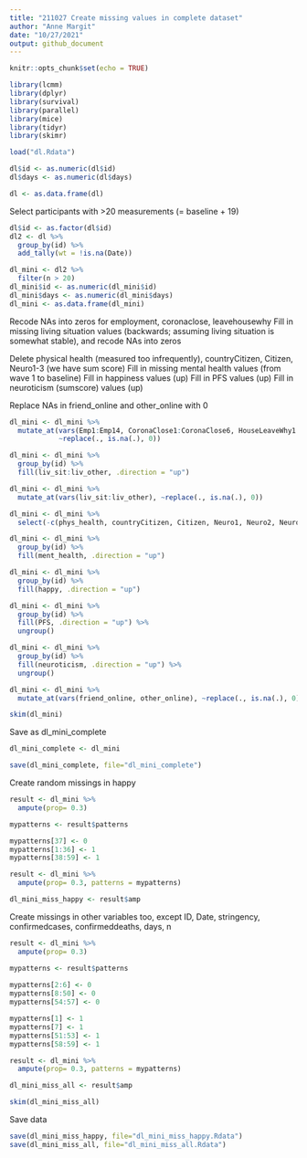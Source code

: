 ```yaml
---
title: "211027 Create missing values in complete dataset"
author: "Anne Margit"
date: "10/27/2021"
output: github_document
---
```


```r
knitr::opts_chunk$set(echo = TRUE)
```


```r
library(lcmm)
library(dplyr)
library(survival)
library(parallel)
library(mice)
library(tidyr)
library(skimr)
```

```r
load("dl.Rdata")
```


```r
dl$id <- as.numeric(dl$id)
dl$days <- as.numeric(dl$days)

dl <- as.data.frame(dl)
```

Select participants with >20 measurements (= baseline + 19) 
```r
dl$id <- as.factor(dl$id)
dl2 <- dl %>%
  group_by(id) %>%
  add_tally(wt = !is.na(Date))

dl_mini <- dl2 %>%
  filter(n > 20)
dl_mini$id <- as.numeric(dl_mini$id)
dl_mini$days <- as.numeric(dl_mini$days)
dl_mini <- as.data.frame(dl_mini)
```


Recode NAs into zeros for employment, coronaclose, leavehousewhy
Fill in missing living situation values (backwards; assuming living situation is somewhat stable), and recode NAs into zeros

Delete physical health (measured too infrequently), countryCitizen, Citizen, Neuro1-3 (we have sum score)
Fill in missing mental health values (from wave 1 to baseline)
Fill in happiness values (up)
Fill in PFS values (up)
Fill in neuroticism (sumscore) values (up)

Replace NAs in friend_online and other_online with 0


```r
dl_mini <- dl_mini %>%
  mutate_at(vars(Emp1:Emp14, CoronaClose1:CoronaClose6, HouseLeaveWhy1:HouseLeaveWhy8),
            ~replace(., is.na(.), 0))

dl_mini <- dl_mini %>%
  group_by(id) %>%
  fill(liv_sit:liv_other, .direction = "up")

dl_mini <- dl_mini %>%
  mutate_at(vars(liv_sit:liv_other), ~replace(., is.na(.), 0))

dl_mini <- dl_mini %>%
  select(-c(phys_health, countryCitizen, Citizen, Neuro1, Neuro2, Neuro3))

dl_mini <- dl_mini %>%
  group_by(id) %>%
  fill(ment_health, .direction = "up")

dl_mini <- dl_mini %>%
  group_by(id) %>%
  fill(happy, .direction = "up")

dl_mini <- dl_mini %>%
  group_by(id) %>%
  fill(PFS, .direction = "up") %>%
  ungroup()

dl_mini <- dl_mini %>%
  group_by(id) %>%
  fill(neuroticism, .direction = "up") %>%
  ungroup()

dl_mini <- dl_mini %>%
  mutate_at(vars(friend_online, other_online), ~replace(., is.na(.), 0))

skim(dl_mini)

```


Save as dl_mini_complete
```r
dl_mini_complete <- dl_mini

save(dl_mini_complete, file="dl_mini_complete")
```


Create random missings in happy
```r
result <- dl_mini %>%
  ampute(prop= 0.3)

mypatterns <- result$patterns

mypatterns[37] <- 0
mypatterns[1:36] <- 1
mypatterns[38:59] <- 1

result <- dl_mini %>%
  ampute(prop= 0.3, patterns = mypatterns)

dl_mini_miss_happy <- result$amp
```


Create missings in other variables too, except ID, Date, stringency, confirmedcases, confirmeddeaths, days, n 
```r
result <- dl_mini %>%
  ampute(prop= 0.3)

mypatterns <- result$patterns
  
mypatterns[2:6] <- 0
mypatterns[8:50] <- 0
mypatterns[54:57] <- 0

mypatterns[1] <- 1
mypatterns[7] <- 1
mypatterns[51:53] <- 1
mypatterns[58:59] <- 1

result <- dl_mini %>%
  ampute(prop= 0.3, patterns = mypatterns)

dl_mini_miss_all <- result$amp

skim(dl_mini_miss_all)

```

Save data
```r
save(dl_mini_miss_happy, file="dl_mini_miss_happy.Rdata")
save(dl_mini_miss_all, file="dl_mini_miss_all.Rdata")
```
